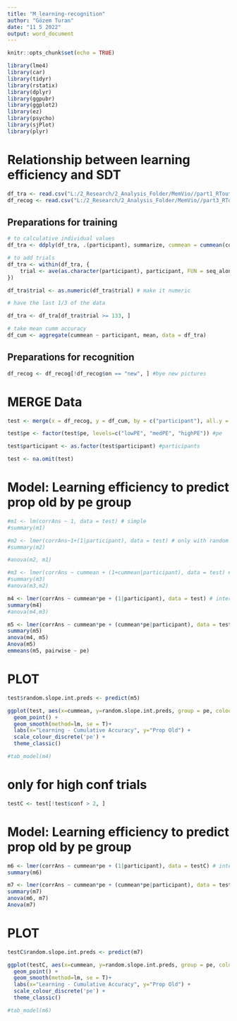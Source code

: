 ---
title: "M_learning-recognition"
author: "Gözem Turan"
date: "11 5 2022"
output: word_document
---

```{r setup, include=FALSE}
knitr::opts_chunk$set(echo = TRUE)
```

```{r warning=FALSE, message=FALSE}
library(lme4) 
library(car)
library(tidyr)
library(rstatix)
library(dplyr)
library(ggpubr)
library(ggplot2)
library(ez)
library(psycho)
library(sjPlot)
library(plyr)

```

# Relationship between learning efficiency and SDT
```{r}
df_tra <- read.csv("L:/2_Research/2_Analysis_Folder/MemVio//part1_RTout.csv")
df_recog <- read.csv("L:/2_Research/2_Analysis_Folder/MemVio//part3_RTout.csv")

```

## Preparations for training
```{r}
# to calculative individual values
df_tra <- ddply(df_tra, .(participant), summarize, cummean = cummean(corrAns))

# to add trials
df_tra <- within(df_tra, {
    trial <- ave(as.character(participant), participant, FUN = seq_along)
})

df_tra$trial <- as.numeric(df_tra$trial) # make it numeric

```
```{r}
# have the last 1/3 of the data

df_tra <- df_tra[df_tra$trial >= 133, ]

# take mean cumm accuracy
df_cum <- aggregate(cummean ~ participant, mean, data = df_tra)

```


## Preparations for recognition
```{r}
df_recog <- df_recog[!df_recog$on == "new", ] #bye new pictures

```

# MERGE Data
```{r}

test <- merge(x = df_recog, y = df_cum, by = c("participant"), all.y = TRUE)

test$pe <- factor(test$pe, levels=c("lowPE", "medPE", "highPE")) #pe

test$participant <- as.factor(test$participant) #participants

test <- na.omit(test)

```

# Model: Learning efficiency to predict prop old by pe group
```{r}

#m1 <- lm(corrAns ~ 1, data = test) # simple
#summary(m1)

#m2 <- lmer(corrAns~1+(1|participant), data = test) # only with random intercept
#summary(m2)

#anova(m2, m1)

#m3 <- lmer(corrAns ~ cummean + (1+cummean|participant), data = test) # random intercept and effect
#summary(m3)
#anova(m3,m2)

m4 <- lmer(corrAns ~ cummean*pe + (1|participant), data = test) # interaction
summary(m4)
#anova(m4,m3)

m5 <- lmer(corrAns ~ cummean*pe + (cummean*pe|participant), data = test) # interaction and a slope
summary(m5)
anova(m4, m5)
Anova(m5)
emmeans(m5, pairwise ~ pe)


```

# PLOT
```{r}
test$random.slope.int.preds <- predict(m5)

ggplot(test, aes(x=cummean, y=random.slope.int.preds, group = pe, colour = pe)) +
  geom_point() +
  geom_smooth(method=lm, se = T)+
  labs(x="Learning - Cumulative Accuracy", y="Prop Old") + 
  scale_colour_discrete('pe') +
  theme_classic()

#tab_model(m4)

```

# only for high conf trials
```{r}
testC <- test[!test$conf > 2, ]

```

# Model: Learning efficiency to predict prop old by pe group
```{r}

m6 <- lmer(corrAns ~ cummean*pe + (1|participant), data = testC) # interaction
summary(m6)

m7 <- lmer(corrAns ~ cummean*pe + (cummean*pe|participant), data = testC) # interaction and a slope
summary(m7)
anova(m6, m7)
Anova(m7)

```

# PLOT
```{r}
testC$random.slope.int.preds <- predict(m7)

ggplot(testC, aes(x=cummean, y=random.slope.int.preds, group = pe, colour = pe)) +
  geom_point() +
  geom_smooth(method=lm, se = T)+
  labs(x="Learning - Cumulative Accuracy", y="Prop Old") + 
  scale_colour_discrete('pe') +
  theme_classic()

#tab_model(m6)

```
